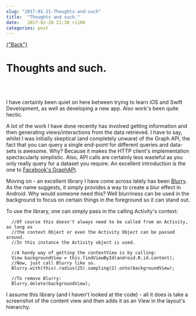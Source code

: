 ```yaml
---
slug: "2017-01-21-Thoughts-and-such"
title:  "Thoughts and such."
date:   2017-02-20 21:30 +1100
categories: post
---
```


<div className="blogpage">
    <a href={"/blog"} smooth duration={1000}>
    {"Back"}
    </a>
</div>

<div className="blogText">

# Thoughts and such.

<br/>
<br/>

I have certainly been quiet on here between trying to learn iOS and Swift Development, as well as developing a new app. Also work's been quite hectic.

A lot of the work I have done recently has involved getting information and then generating views/interactions from the data retrieved. I have to say, whilst I was initially skeptical (and completely unware) of the Graph API, the fact that you can query a single end-point for different queries and data-sets is awesome. Why? Because it makes the HTTP client's implementation spectacularly simplistic. Also, API calls are certainly less wasteful as you only really query for a dataset you require. An excellent introduction is the one to [Facebook's GraphAPI](https://www.youtube.com/watch?v=WteK95AppF4).

Moving on - an excellent library I have come across lately has been [Blurry](https://github.com/wasabeef/Blurry). As the name suggests, it simply provides a way to create a blur effect in Android. Why would someone need this? Well blurriness can be used in the background to focus on certain things in the foreground so it can stand out.

To use the library, one can simply pass in the calling Activity's context:

      //Of course this doesn't always need to be called from an Activity, as long as
      //the context Object or even the Activity Object can be passed around.
      //In this instance the Activity object is used.

      //A handy way of getting the contextView is by calling:
      View backgroundView = this.findViewById(android.R.id.content);
      //Now, just call Blurry like so.
      Blurry.with(this).radius(25).sampling(2).onto(backgroundView);

      //To remove Blurry:
      Blurry.delete(backgroundView);

I assume this library (and I haven't looked at the code) - all it does is take a screenshot of the content view and then adds it as an View in the layout's hierarchy.


</div>